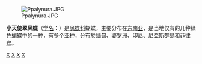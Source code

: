 {{NoteTA|G1=Butterfly}}
{{Speciesbox 
| taxon = Papilio palinurus
| image = Papilio palinurus (1).jpg
| binomial_authority = [[卡尔·林奈|Linnaeus]], 1758
}}

[[File:Ppalynura.JPG|thumb]]

'''小天使翠凤蝶'''（[[学名|学名]]：''{{lang|la|Papilio palinurus}}''）是[[凤蝶科|凤蝶科]]蝴蝶，主要分布在[[东南亚|东南亚]]，是当地仅有的几种绿色蝴蝶中的一种，有多个[[亚种|亚种]]，分布於[[缅甸|缅甸]]、[[婆罗洲|婆罗洲]]、[[印尼|印尼]]、[[尼亞斯群島|尼亞斯群島]]和[[菲律宾|菲律宾]]。

{{Taxonbar}}
[[Category:1758年描述的昆虫|X]]
[[Category:凤蝶属|X]]
[[Category:巴基斯坦動物|X]]
[[Category:卡尔·林奈命名的生物分类|X]]
